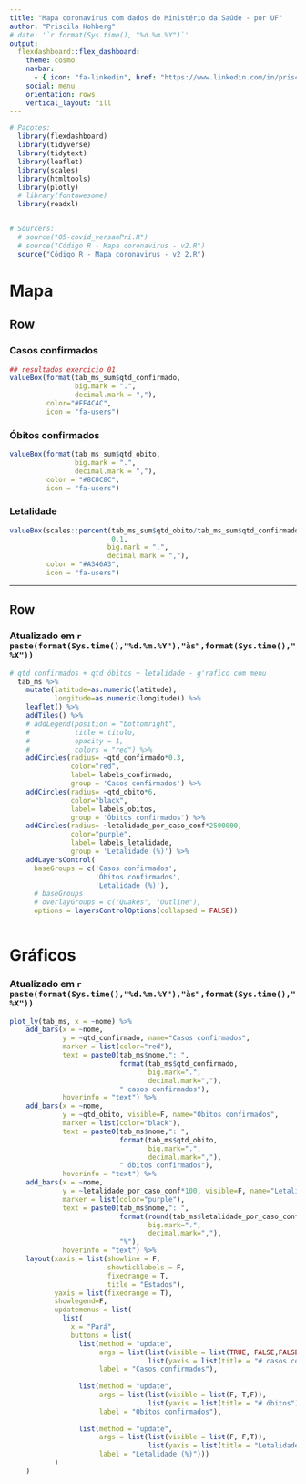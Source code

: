 ```yaml
---
title: "Mapa coronavirus com dados do Ministério da Saúde - por UF"
author: "Priscila Hohberg"
# date: '`r format(Sys.time(), "%d.%m.%Y")`'
output:
  flexdashboard::flex_dashboard:
    theme: cosmo
    navbar:
      - { icon: "fa-linkedin", href: "https://www.linkedin.com/in/priscila-hohberg-5a61b097/", align: right }
    social: menu
    orientation: rows
    vertical_layout: fill
---
```


<!-- “default”, “cerulean”, “journal”, “flatly”, “darkly”, “readable”, “spacelab”, “united”, “cosmo”, “lumen”, “paper”, “sandstone”, “simplex”, “yeti” -->

```r
# Pacotes:
  library(flexdashboard)
  library(tidyverse)
  library(tidytext)
  library(leaflet)
  library(scales)
  library(htmltools)
  library(plotly)
  # library(fontawesome)
  library(readxl)


# Sourcers:
  # source("05-covid_versaoPri.R")
  # source("Código R - Mapa coronavirus - v2.R")
  source("Código R - Mapa coronavirus - v2_2.R")


```



Mapa {data-icon="virus"}
=====================================

Row 
-----------------------------------------------------------------------

### Casos confirmados

```r
## resultados exercicio 01
valueBox(format(tab_ms_sum$qtd_confirmado,
                big.mark = ".",
                decimal.mark = ","),
         color="#FF4C4C",
         icon = "fa-users")
```

### Óbitos confirmados

```r
valueBox(format(tab_ms_sum$qtd_obito,
                big.mark = ".",
                decimal.mark = ","), 
         color = "#8C8C8C", 
         icon = "fa-users")

```

### Letalidade

```r
valueBox(scales::percent(tab_ms_sum$qtd_obito/tab_ms_sum$qtd_confirmado,
                         0.1,
                        big.mark = ".",
                        decimal.mark = ","), 
         color = "#A346A3", 
         icon = "fa-users")

```

------------------------------------

Row 
-----------------------------------------------------------------------


### Atualizado em `r paste(format(Sys.time(),"%d.%m.%Y"),"às",format(Sys.time(),"%X"))`


```r

# qtd confirmados + qtd óbitos + letalidade - g'rafico com menu
  tab_ms %>%
    mutate(latitude=as.numeric(latitude),
           longitude=as.numeric(longitude)) %>%
    leaflet() %>%
    addTiles() %>%
    # addLegend(position = "bottomright",
    #           title = titulo,
    #           opacity = 1,
    #           colors = "red") %>%
    addCircles(radius= ~qtd_confirmado*0.3,
               color="red",
               label= labels_confirmado,
               group = 'Casos confirmados') %>%
    addCircles(radius= ~qtd_obito*6,
               color="black",
               label= labels_obitos,
               group = 'Óbitos confirmados') %>%
    addCircles(radius= ~letalidade_por_caso_conf*2500000,
               color="purple",
               label= labels_letalidade,
               group = 'Letalidade (%)') %>%
    addLayersControl(
      baseGroups = c('Casos confirmados',
                     'Óbitos confirmados',
                     'Letalidade (%)'),
      # baseGroups
      # overlayGroups = c("Quakes", "Outline"),
      options = layersControlOptions(collapsed = FALSE)) 



```

<!-- Column {data-width=750} -->
<!-- ----------------------------------------------------------------------- -->
Gráficos {data-icon="data-chart"}
=====================================

### Atualizado em `r paste(format(Sys.time(),"%d.%m.%Y"),"às",format(Sys.time(),"%X"))`

```r

plot_ly(tab_ms, x = ~nome) %>%
    add_bars(x = ~nome,
             y = ~qtd_confirmado, name="Casos confirmados",
             marker = list(color="red"),
             text = paste0(tab_ms$nome,": ",
                           format(tab_ms$qtd_confirmado,
                                  big.mark=".",
                                  decimal.mark=","),
                           " casos confirmados"),
             hoverinfo = "text") %>%
    add_bars(x = ~nome,
             y = ~qtd_obito, visible=F, name="Óbitos confirmados",
             marker = list(color="black"),
             text = paste0(tab_ms$nome,": ",
                           format(tab_ms$qtd_obito,
                                  big.mark=".",
                                  decimal.mark=","),
                           " óbitos confirmados"),
             hoverinfo = "text") %>%
    add_bars(x = ~nome,
             y = ~letalidade_por_caso_conf*100, visible=F, name="Letalidade (%)",
             marker = list(color="purple"),
             text = paste0(tab_ms$nome,": ",
                           format(round(tab_ms$letalidade_por_caso_conf*100,1),
                                  big.mark=".",
                                  decimal.mark=","),
                           "%"),
             hoverinfo = "text") %>%
    layout(xaxis = list(showline = F, 
                        showticklabels = F, 
                        fixedrange = T, 
                        title = "Estados"),
           yaxis = list(fixedrange = T),
           showlegend=F,
           updatemenus = list(
             list(
               x = "Pará",
               buttons = list(
                 list(method = "update",
                      args = list(list(visible = list(TRUE, FALSE,FALSE)),
                                  list(yaxis = list(title = "# casos confirmados"))),
                      label = "Casos confirmados"),
                 
                 list(method = "update",
                      args = list(list(visible = list(F, T,F)),
                                  list(yaxis = list(title = "# óbitos"))),
                      label = "Óbitos confirmados"),
                 
                 list(method = "update",
                      args = list(list(visible = list(F, F,T)),
                                  list(yaxis = list(title = "Letalidade (%)"))),
                      label = "Letalidade (%)")))
           )
    )

```







